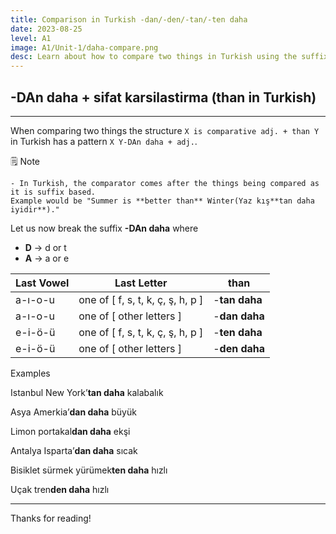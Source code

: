 ```yaml
---
title: Comparison in Turkish -dan/-den/-tan/-ten daha  
date: 2023-08-25
level: A1
image: A1/Unit-1/daha-compare.png 
desc: Learn about how to compare two things in Turkish using the suffix -DAn daha and adjectives.
---
```


## -DAn daha + sifat karsilastirma (than in Turkish)
---

When comparing two things the structure `X is comparative adj. + than Y` in Turkish has a pattern `X Y-DAn daha + adj.`. 

🗒️ Note

    - In Turkish, the comparator comes after the things being compared as it is suffix based.
    Example would be "Summer is **better than** Winter(Yaz kış**tan daha iyidir**)."

Let us now break the suffix **-DAn daha** where

- **D** → d or t
- **A** → a or e
<span className="text-blue-500 font-semibold"></span>

| Last Vowel  | Last Letter | than |
| --- | --- | --- |
| <span className="text-blue-500 font-semibold">a-ı-o-u</span> | one of [ <span className="text-cyan-500 font-semibold">f, s, t, k, ç, ş, h, p</span> ] | -**tan daha** |
| <span className="text-blue-500 font-semibold">a-ı-o-u</span> | one of [ <span className="text-cyan-500 font-semibold">other letters</span> ] | -**dan daha** |
| <span className="text-blue-500 font-semibold">e-i-ö-ü</span> | one of [ <span className="text-cyan-500 font-semibold">f, s, t, k, ç, ş, h, p</span> ] | -**ten daha** |
| <span className="text-blue-500 font-semibold">e-i-ö-ü</span> | one of [ <span className="text-cyan-500 font-semibold">other letters</span> ] | -**den daha** |

Examples

Istanbul New Y<span className="text-blue-500 font-semibold">o</span>r<span className="text-cyan-500 font-semibold">k</span>’**tan daha** kalabalık

Asya Amerki<span className="text-blue-500 font-semibold">a</span>’**dan daha** büyük

Limon portak<span className="text-blue-500 font-semibold">a</span><span className="text-cyan-500 font-semibold">l</span>**dan daha** ekşi

Antalya Ispart<span className="text-blue-500 font-semibold">a</span>’**dan daha** sıcak

Bisiklet sürmek yürüm<span className="text-blue-500 font-semibold">e</span><span className="text-cyan-500 font-semibold">k</span>**ten daha** hızlı

Uçak tr<span className="text-blue-500 font-semibold">e</span><span className="text-cyan-500 font-semibold">n</span>**den daha** hızlı

---

Thanks for reading!